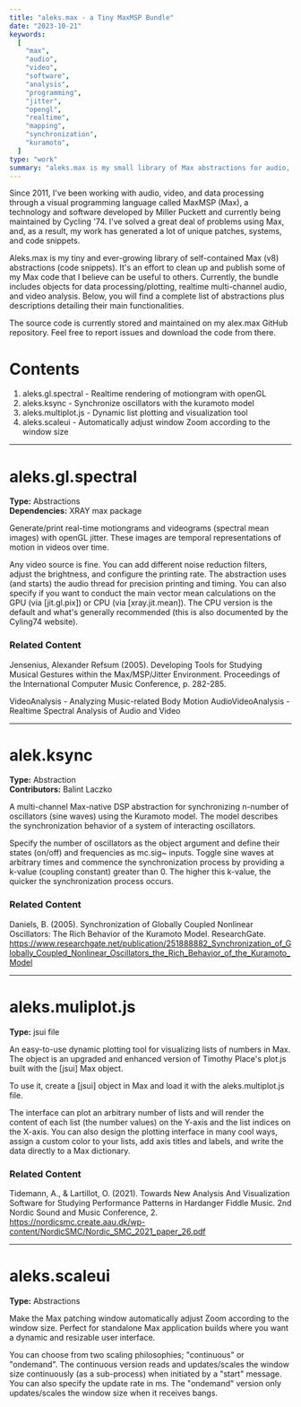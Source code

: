 ```yaml
---
title: "aleks.max - a Tiny MaxMSP Bundle"
date: "2023-10-21"
keywords:
  [
    "max",
    "audio",
    "video",
    "software",
    "analysis",
    "programming",
    "jitter",
    "opengl",
    "realtime",
    "mapping",
    "synchronization",
    "kuramoto",
  ]
type: "work"
summary: "aleks.max is my small library of Max abstractions for audio, video and data processing. It's an ongoing effort to publish some of my Max code that I believe can be useful to others."
---
```


Since 2011, I've been working with audio, video, and data processing through a visual programming language called MaxMSP (Max), a technology and software developed by Miller Puckett and currently being maintained by <MyLink href="">Cycling '74</MyLink>. I've solved a great deal of problems using Max, and, as a result, my work has generated a lot of unique patches, systems, and code snippets.

Aleks.max is my tiny and ever-growing library of self-contained Max (v8) abstractions (code snippets). It's an effort to clean up and publish some of my Max code that I believe can be useful to others. Currently, the bundle includes objects for data processing/plotting, realtime multi-channel audio, and video analysis. Below, you will find a complete list of abstractions plus descriptions detailing their main functionalities.

The source code is currently stored and maintained on my <MyLink href="https://github.com/aleksati/aleks.max">alex.max GitHub repository</MyLink>. Feel free to report issues and download the code from there.

# Contents

1. <MyLink href="#aleks.gl.spectral">aleks.gl.spectral</MyLink> - Realtime rendering
   of motiongram with openGL
2. <MyLink href="#aleks.ksync">aleks.ksync</MyLink> - Synchronize oscillators with
   the kuramoto model
3. <MyLink href="#aleks.multiplot.js">aleks.multiplot.js</MyLink> - Dynamic list
   plotting and visualization tool
4. <MyLink href="#aleks.scaleui">aleks.scaleui</MyLink> - Automatically adjust window
   Zoom according to the window size

---

# aleks.gl.spectral

**Type:** Abstractions <br/>
**Dependencies:** XRAY max package

Generate/print real-time motiongrams and videograms (spectral mean images) with openGL jitter. These images are temporal representations of motion in videos over time.

Any video source is fine. You can add different noise reduction filters, adjust the brightness, and configure the printing rate. The abstraction uses (and starts) the audio thread for precision printing and timing. You can also specify if you want to conduct the main vector mean calculations on the GPU (via [jit.gl.pix]) or CPU (via [xray.jit.mean]). The CPU version is the default and what's generally recommended (this is also documented by the Cyling74 website).

<MyImage
  src="aleks-spectral.jpg"
  alt="aleks.gl.spectral object demonstration"
  caption="Use aleks.gl.spectral for realtime rendering of motiongram with openGL"
/>

### Related Content

Jensenius, Alexander Refsum (2005). Developing Tools for Studying Musical Gestures within the Max/MSP/Jitter Environment. Proceedings of the International Computer Music Conference, p. 282-285.

<MyLink href="/works/VideoAnalysis">
  VideoAnalysis - Analyzing Music-related Body Motion
</MyLink>

<MyLink href="/works/AudioVideoAnalysis">
  AudioVideoAnalysis - Realtime Spectral Analysis of Audio and Video
</MyLink>

---

# alek.ksync

**Type:** Abstraction <br/>
**Contributors:** <MyLink href="">Balint Laczko</MyLink>

A multi-channel Max-native DSP abstraction for synchronizing n-number of oscillators (sine waves) using the Kuramoto model. The model describes the synchronization behavior of a system of interacting oscillators.

Specify the number of oscillators as the object argument and define their states (on/off) and frequencies as mc.sig~ inputs. Toggle sine waves at arbitrary times and commence the synchronization process by providing a k-value (coupling constant) greater than 0. The higher this k-value, the quicker the synchronization process occurs.

<MyImage
  src="aleks-ksync.png"
  alt="aleks.ksync object demonstration"
  caption="Use aleks.ksync to couple and synchronize oscillators with the kuramoto model."
/>

### Related Content

Daniels, B. (2005). Synchronization of Globally Coupled Nonlinear Oscillators: The Rich Behavior of the Kuramoto Model. ResearchGate. https://www.researchgate.net/publication/251888882_Synchronization_of_Globally_Coupled_Nonlinear_Oscillators_the_Rich_Behavior_of_the_Kuramoto_Model

---

# aleks.muliplot.js

**Type:** jsui file

An easy-to-use dynamic plotting tool for visualizing lists of numbers in Max. The object is an upgraded and enhanced version of Timothy Place's plot.js built with the [jsui] Max object.

To use it, create a [jsui] object in Max and load it with the aleks.multiplot.js file.

The interface can plot an arbitrary number of lists and will render the content of each list (the number values) on the Y-axis and the list indices on the X-axis. You can also design the plotting interface in many cool ways, assign a custom color to your lists, add axis titles and labels, and write the data directly to a Max dictionary.

<MyImage
  src="aleks-multiplot.jpg"
  alt="aleks.multiplot object demonstration"
  caption="Use aleks.multiplot for dynamic list plotting and visualization in Max."
/>

### Related Content

Tidemann, A., & Lartillot, O. (2021). Towards New Analysis And Visualization Software for Studying Performance Patterns in Hardanger Fiddle Music. 2nd Nordic Sound and Music Conference, 2. https://nordicsmc.create.aau.dk/wp-content/NordicSMC/Nordic_SMC_2021_paper_26.pdf

---

# aleks.scaleui

**Type:** Abstractions

Make the Max patching window automatically adjust Zoom according to the window size. Perfect for standalone Max application builds where you want a dynamic and resizable user interface.

You can choose from two scaling philosophies; "continuous" or "ondemand". The continuous version reads and updates/scales the window size continuously (as a sub-process) when initiated by a "start" message. You can also specify the update rate in ms. The "ondemand" version only updates/scales the window size when it receives bangs.

<MyImage
  src="aleks-scaleui.jpg"
  alt="aleks.scaleui object demonstration"
  caption="Use aleks.scaleui to automatically adjust window Zoom according to the window size in Max."
/>
